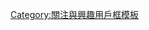 {{Userbox
  |border-c=#ceb284
  |border-s=1
  |id-c=#FFFFFF
  |id-s=12
  |id-fc=#FFFFFF
  |info-c=#ceb284
  |info-s=9
  |info-fc=#FFFFFF
  |id=<span style="color: #FF0000;">KMB</span>
  |info=這個用戶喜歡'''[[九龍巴士|<span style="color: #FFFFFF;">九巴</span>]]'''。
}}<includeonly>[[Category:喜歡九巴的維基人|{{BASEPAGENAME}}]]</includeonly><noinclude>
[[Category:關注與興趣用戶框模板]]
</noinclude>